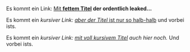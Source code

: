 
Es kommt ein Link: [[Hallo|Mit <b>fettem Titel]] der ordentlich leaked...</b> 

Es kommt ein <i>kursiver Link: [[Hallo|aber der Titel </i> ist nur so halb-halb]] und vorbei ists.

Es kommt ein <i>kursiver Link: [[Hallo|mit voll kursivem Titel]] auch hier noch.</i> Und vorbei ists.
